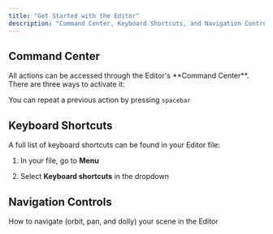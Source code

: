 ```yaml
---
title: "Get Started with the Editor"
description: "Command Center, Keyboard Shortcuts, and Navigation Controls"
---
```


## Command Center

<Accordion title="Using the Command Center" defaultOpen={false}>
  All actions can be accessed through the Editor's **Command Center**. There are three ways to activate it:
</Accordion>

You can repeat a previous action by pressing `spacebar`

## Keyboard Shortcuts

A full list of keyboard shortcuts can be found in your Editor file:

1. In your file, go to **Menu**

2. Select **Keyboard shortcuts** in the dropdown

## Navigation Controls

How to navigate (orbit, pan, and dolly) your scene in the Editor

<AccordionGroup>
  <Accordion title="Mouse Controls" defaultOpen={false}>

  </Accordion>

  <Accordion title="Trackpad Controls" defaultOpen={false}>

  </Accordion>

  <Accordion title="Right Mouse Button Controls" defaultOpen={false}>

  </Accordion>

  <Accordion title="Autoswitch Controls" defaultOpen={false}>

  </Accordion>

  <Accordion title="Modifier Behaviors" defaultOpen={false}>

  </Accordion>
</AccordionGroup>